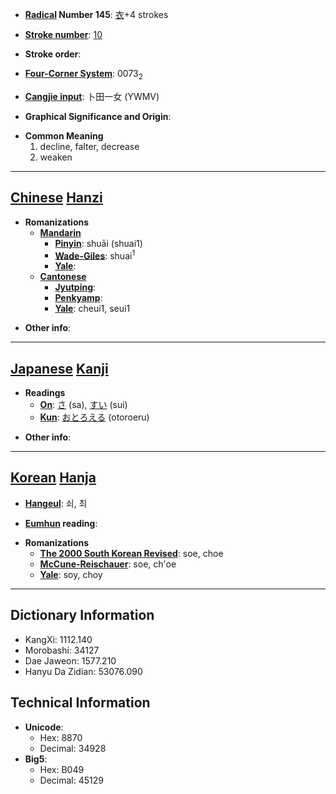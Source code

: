 * '''[[Wiktionary:Chinese radical index| Radical]] Number 145''': [[Wiktionary:Chinese radical index 衣|衣]]+4 strokes

* '''[[Wiktionary:Chinese total strokes index|Stroke number]]''': [[Wiktionary:Chinese total strokes index 10|10]]

* '''Stroke order''': 

* '''[[Wiktionary:Chinese four corner index|Four-Corner System]]''': 0073<sub>2</sub>

* '''[[Wiktionary:Chinese Cangjie index|Cangjie input]]''': 卜田一女 (YWMV)

* '''Graphical Significance and Origin''': 

* '''Common Meaning'''
*#decline, falter, decrease
*# weaken


----

== [[Chinese]] [[Hanzi]] ==

* '''Romanizations'''
** '''[[Mandarin]]'''
*** '''[[Pinyin]]''': shuāi (shuai1)
*** '''[[Wade-Giles]]''': shuai<sup>1</sup>
*** '''[[Yale]]''': 
** '''[[Cantonese]]'''
*** '''[[Jyutping]]''':
*** '''[[Penkyamp]]''': 
*** '''[[Yale]]''': cheui1, seui1

* '''Other info''': 

----

== [[Japanese]] [[Kanji]] ==

* '''Readings'''
** '''[[On]]''': [[さ]] (sa), [[すい]] (sui)
** '''[[Kun]]''': [[おとろえる]] (otoroeru)

* '''Other info''':  

----

== [[Korean]] [[Hanja]] ==

* '''[[Hangeul]]''': 쇠, 최

* '''[[Eumhun]] reading''': 

* '''Romanizations'''
** '''[[The 2000 South Korean Revised Romanization|The 2000 South Korean Revised]]''': soe, choe
** '''[[McCune-Reischauer]]''': soe, ch'oe
** '''[[Yale]]''': soy, choy

----

== Dictionary Information ==

* KangXi: 1112.140
* Morobashi: 34127
* Dae Jaweon: 1577.210
* Hanyu Da Zidian: 53076.090

== Technical Information ==

* '''Unicode''':
** Hex: 8870
** Decimal: 34928
* '''Big5''':
** Hex: B049
** Decimal: 45129